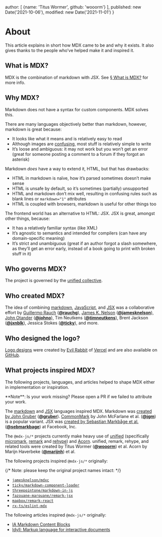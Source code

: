   author: [
    {name: 'Titus Wormer', github: 'wooorm'}
  ],
  published: new Date('2021-10-06'),
  modified: new Date('2021-11-01')
}

# About

This article explains in short how MDX came to be and why it exists.
It also gives thanks to the people who’ve helped make it and inspired it.

## What is MDX?

MDX is the combination of markdown with JSX.
See [§ What is MDX?][what] for more info.

## Why MDX?

Markdown does not have a syntax for custom components.
MDX solves this.

There are many languages objectively better than markdown, however, markdown is
great because:

*   It looks like what it means and is relatively easy to read
*   Although images are [confusing][], most stuff is relatively simple to write
*   It’s loose and ambiguous: it may not work but you won’t get an error (great
    for someone posting a comment to a forum if they forgot an asterisk)

Markdown *does* have a way to extend it, HTML, but that has drawbacks:

*   HTML in markdown is naïve, how it’s parsed sometimes doesn’t make sense
*   HTML is unsafe by default, so it’s sometimes (partially) unsupported
*   HTML and markdown don’t mix well, resulting in confusing rules such as
    blank lines or `markdown="1"` attributes
*   HTML is coupled with browsers, markdown is useful for other things too

The frontend world has an alternative to HTML: JSX.
JSX is great, amongst other things, because:

*   It has a relatively familiar syntax (like XML)
*   It’s agnostic to semantics and intended for compilers (can have any
    domain-specific meaning)
*   It’s strict and unambiguous (great if an author forgot a slash somewhere, as
    they’ll get an error early, instead of a book going to print with broken
    stuff in it)

## Who governs MDX?

The project is governed by the
[unified collective][governance].

## Who created MDX?

The idea of combining [markdown][commonmark], [JavaScript][], and [JSX][] was a
collaborative effort by
[Guillermo Rauch][mdx-rauchg] (**[@rauchg][rauchg]**),
[James K. Nelson][mdx-jamesknelson] (**[@jamesknelson][jamesknelson]**),
[John Otander][mdx-johno] (**[@johno][johno]**),
Tim Neutkens (**[@timneutkens][timneutkens]**),
Brent Jackson (**[@jxnblk][jxnblk]**),
Jessica Stokes (**[@ticky][ticky]**), and more.

## Who designed the logo?

[Logo designs][design] were created by [Evil Rabbit][] of [Vercel][] and are
also available on [GitHub][design].

## What projects inspired MDX?

The following projects, languages, and articles helped to shape MDX either in
implementation or inspiration.

<Note type="info">
  **Note**: Is your work missing?
  Please open a PR if we failed to attribute your work.
</Note>

The [markdown][] and [JSX][] languages inspired MDX.
Markdown was [created by John Gruber][markdown] (**[@gruber][gruber]**).
[CommonMark][] by John McFarlane et al. (**[@jgm][jgm]**) is a popular variant.
JSX was [created by Sebastian Markbåge et al.][jsx]
(**[@sebmarkbage][sebmarkbage]**) at
Facebook, Inc.

The `@mdx-js/*` projects currently make heavy use of [unified][] (specifically
[micromark][], [remark][] and [rehype][]) and [Acorn][].
unified, remark, rehype, and related tools were created by Titus Wormer
(**[@wooorm][wooorm]**) et al.
Acorn by Marijn Haverbeke (**[@marijnh][marijnh]**) et al.

The following projects inspired `@mdx-js/*` originally:

{/* Note: please keep the original project names intact: */}

*   [`jamesknelson/mdxc`](https://github.com/frontarm/mdx-util)
*   [`ticky/markdown-component-loader`](https://github.com/ticky/markdown-component-loader)
*   [`threepointone/markdown-in-js`](https://github.com/threepointone/markdown-in-js)
*   [`fazouane-marouane/remark-jsx`](https://github.com/remarkjs/remark-jsx)
*   [`mapbox/remark-react`](https://github.com/remarkjs/remark-react)
*   [`rx-ts/eslint-mdx`](https://github.com/mdx-js/eslint-mdx)

The following articles inspired `@mdx-js/*` originally:

*   [IA Markdown Content Blocks](https://github.com/iainc/Markdown-Content-Blocks)
*   [Idyll: Markup language for interactive documents](https://idyll-lang.org)

[what]: /mdx/

[jsx]: https://facebook.github.io/jsx/

[governance]: https://github.com/unifiedjs/collective

[commonmark]: https://commonmark.org

[confusing]: https://twitter.com/gruber/status/1246489863932821512

[design]: https://github.com/mdx-js/design

[evil rabbit]: https://twitter.com/evilrabbit_

[vercel]: https://vercel.com

[javascript]: https://tc39.es/ecma262/

[mdx-rauchg]: https://spectrum.chat/frontend/general/mdx-proposal~1021be59-2738-4511-aceb-c66921050b9a

[mdx-jamesknelson]: https://github.com/frontarm/mdx-util/tree/0f5f6d62bac4b83edc4bc3890dde3011079fa318

[mdx-johno]: https://github.com/mdx-js/mdx/tree/a96ede2c104084ae21efa8bd95319011e558ec9d

[markdown]: https://daringfireball.net/2004/03/introducing_markdown

[rauchg]: https://github.com/rauchg

[jamesknelson]: https://github.com/jamesknelson

[johno]: https://github.com/johno

[timneutkens]: https://github.com/timneutkens

[jxnblk]: https://github.com/jxnblk

[ticky]: https://github.com/ticky

[gruber]: https://github.com/gruber

[jgm]: https://github.com/jgm

[sebmarkbage]: https://github.com/sebmarkbage

[unified]: https://unifiedjs.com

[micromark]: https://github.com/micromark/micromark

[remark]: https://github.com/remarkjs/remark

[rehype]: https://github.com/rehypjs/rehype

[acorn]: https://github.com/acornjs/acorn

[wooorm]: https://github.com/wooorm

[marijnh]: https://github.com/marijnh
